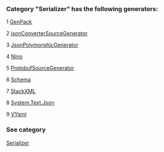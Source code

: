 ### Category "Serializer" has the following generators:

   1 [GenPack](/docs/GenPack)

   2 [jsonConverterSourceGenerator](/docs/jsonConverterSourceGenerator)

   3 [JsonPolymorphicGenerator](/docs/JsonPolymorphicGenerator)

   4 [Nino](/docs/Nino)

   5 [ProtobufSourceGenerator](/docs/ProtobufSourceGenerator)

   6 [Schema](/docs/Schema)

   7 [StackXML](/docs/StackXML)

   8 [System.Text.Json](/docs/System.Text.Json)

   9 [VYaml](/docs/VYaml)

### See category

[Serializer](/docs/Categories/Serializer)
